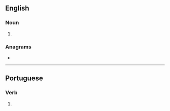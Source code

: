 ==English==

===Noun===
{{head|en|noun form}}

# {{plural of|panada|lang=en}}

===Anagrams===
* {{anagrams|en|a=aaadnps|pasanda}}

----

==Portuguese==

===Verb===
{{pt-pp|panad|panar}}

# {{pt-verb-form-of|panar}}